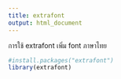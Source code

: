 ```yaml
---
title: extrafont
output: html_document
---
```


การใช้ extrafont เพิ่ม font ภาษาไทย

```r
#install.packages("extrafont")
library(extrafont)
```
